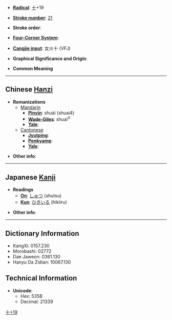 * '''[[Wiktionary:Chinese radical index| Radical]]''': [[Wiktionary:Chinese radical index 十|十]]+19

* '''[[Wiktionary:Chinese total strokes index|Stroke number]]''': [[Wiktionary:Chinese total strokes index 21|21]]

* '''Stroke order''': 

* '''[[Wiktionary:Chinese four corner index|Four-Corner System]]''': 

* '''[[Wiktionary:Chinese Cangjie index|Cangjie input]]''': 女火十 (VFJ)

* '''Graphical Significance and Origin''': 

* '''Common Meaning''' [[Category:CJKV Character articles lacking a common meaning|十+19]]

----

== Chinese [[Hanzi]] ==

* '''Romanizations'''
** [[Mandarin]]
*** '''[[Pinyin]]''': shuài (shuai4)
*** '''[[Wade-Giles]]''': shuai<sup>4</sup>
*** '''[[Yale]]''': 
**[[Cantonese]]
***'''[[Jyutping]]''':
***'''[[Penkyamp]]''': 
***'''[[Yale]]''': 

* '''Other info''': 

----

== Japanese [[Kanji]] ==

* '''Readings'''
** '''[[On]]''': [[しゅつ]] (shutsu)
** '''[[Kun]]''': [[ひきいる]] (hikiiru)

* '''Other info''':  

----

== Dictionary Information ==

* KangXi: 0157.230
* Morobashi: 02772
* Dae Jaweon: 0361.130
* Hanyu Da Zidian: 10067.130

== Technical Information ==

* '''Unicode''':
** Hex: 535B
** Decimal: 21339